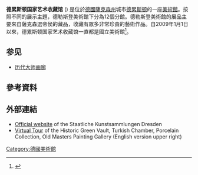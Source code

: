 '''德累斯顿国家艺术收藏馆''' ({{lang-de|Staatliche Kunstsammlungen Dresden}}) 是位於[[德國|德國]][[薩克森州|薩克森州]]城市[[德累斯顿|德累斯顿]]的一座[[美術館|美術館]]。按照不同的展示主題，德勒斯登美術館下分為12個分館。德勒斯登美術館的展品主要來自薩克森選帝侯的藏品，收藏有眾多非常珍貴的藝術作品。自2009年1月1日以來，德累斯顿国家艺术收藏馆一直都是國立美術館<ref>{{cite web |url=http://www.skd.museum/en/about-us/index.html |title=Staatliche Kunstsammlungen Dresden |year=2011 |accessdate=2011-11-14 |publisher=德累斯顿国家艺术收藏馆 |deadurl=yes |archiveurl=https://web.archive.org/web/20111116080134/http://www.skd.museum/en/about-us/index.html |archivedate=2011-11-16 }}</ref>。

==参见==
* [[历代大师画廊|历代大师画廊]]

== 參考資料 ==
<references/>

==外部連結==
{{Commons-inline|Staatliche Kunstsammlungen Dresden|Staatliche Kunstsammlungen Dresden}}
* [http://www.skd.museum/en/ Official website] {{Wayback|url=http://www.skd.museum/en/ |date=20120311203555 }} of the Staatliche Kunstsammlungen Dresden
* [https://web.archive.org/web/20120609070044/http://www.skd.museum/fileadmin/panoramav103/ Virtual Tour] of the Historic Green Vault, Turkish Chamber, Porcelain Collection, Old Masters Painting Gallery (English version upper right)

{{coord|51|03|10|N|13|44|13|E|region:DE-SN_type:landmark_source:dewiki|display=title}}

{{Authority control}}
[[Category:德國美術館|Category:德國美術館]]